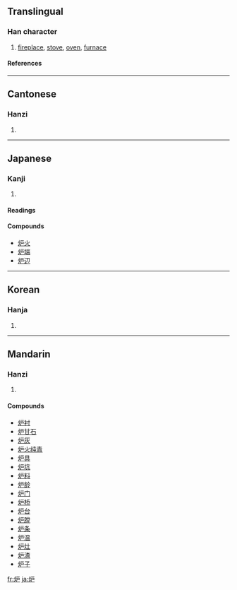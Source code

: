 {{see|爐}}

==Translingual==
===Han character===
{{Han char|rn=86|rad=火|as=04|sn=8|four=|canj=火竹尸 (FHS), 火戈尸 (FIS)}}
# [[fireplace]], [[stove]], [[oven]], [[furnace]]
====References====
{{Han ref|kx=0667.050|dkj=18902|dj=1076.140|hdz=32194.020|uh=7089|ud=28809}}

----
==Cantonese==
===Hanzi===
{{yue-hanzi|jyut=|y=lou4}}
# {{defn|Cantonese}}

----
==Japanese==
===Kanji===
{{ja-kanji|grade=c|rs=火04}}
# {{defn|Japanese}} 
====Readings====
{{ja-readings|on=[[ろ]] (ro)|kun=[[いろり]] (irori)}}

====Compounds====
*[[炉火]]
*[[炉端]]
*[[炉辺]]

----
==Korean==
===Hanja===
{{ko-hanja|hangeul=로>노|eumhun=|rv=ro>no|mr=ro>no|y=lo>no}}
# {{defn|Korean}}

----
==Mandarin==
===Hanzi===
{{cmn-hanzi|tra=爐|pin=[[lú]] ([[lu2]])|wg=lu<sup>2</sup>}}
# {{defn|Mandarin}}

====Compounds====
*[[炉衬]]
*[[炉甘石]]
*[[炉灰]]
*[[炉火纯青]]
*[[炉具]]
*[[炉坑]]
*[[炉料]]
*[[炉龄]]
*[[炉门]]
*[[炉桥]]
*[[炉台]]
*[[炉膛]]
*[[炉条]]
*[[炉温]]
*[[炉灶]]
*[[炉渣]]
*[[炉子]]

[[fr:炉]]
[[ja:炉]]